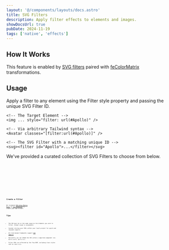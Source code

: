 ```yaml
---
layout: '@/components/layouts/docs.astro'
title: SVG Filters
description: Apply filter effects to elements and images.
showDocsUrl: true
pubDate: 2024-11-19
tags: ['native', 'effects']
---
```




## How It Works

This feature is enabled by [SVG filters](https://developer.mozilla.org/en-US/docs/Web/SVG/Element/filter) paired with [feColorMatrix](https://developer.mozilla.org/en-US/docs/Web/SVG/Element/feColorMatrix) transformations.

## Usage

Apply a filter to any element using the Filter style property and passing the unique SVG Filter ID.

```astro
<!-- The Target Element -->
<img ... style="filter: url(#Apollo)" />

<!-- Via arbitrary Tailwind syntax -->
<Avatar classes="[filter:url(#Apollo)]" />

<!-- The SVG Filter with a matching unique ID -->
<svg><filter id="Apollo">...</filter></svg>
```

We've provided a curated collection of SVG Filters to choose from below.

<Preview client:visible>
	<Fragment slot="preview">
		<Default />
	</Fragment>
	<Fragment slot="code">
		<div class="space-y-4">
			<Code code={ApolloRaw} lang="astro" />
			<Code code={BlueNightRaw} lang="astro" />
			<Code code={GreenFallRaw} lang="astro" />
			<Code code={NoirRaw} lang="astro" />
			<Code code={NoirLightRaw} lang="astro" />
			<Code code={RusticRaw} lang="astro" />
			<Code code={SummerRaw} lang="astro" />
			<Code code={XProRaw} lang="astro" />
		</div>
	</Fragment>
</Preview>

## Create a Filter

We recommend [SVG Color Matrix Mixer](https://fecolormatrix.com/) by [Rik Schennink](https://x.com/rikschennink/) to create your own filters.

## Tips

- The SVG must be in the same scope as the elements you wish to filter. Global scope is acceptable.
- Consder storing your SVGs within your local project for quick and reusable imports.
- All Vite-based frameworks support [SVG imports](https://vite.dev/guide/assets.html#importing-asset-as-url).
- Optionally you can embed the SVG within a imported component (ex: `Apollo.svelte`, `Apollo.tsx`).
- Filter SVGs are affected by the flow DOM, including class styles such as `space-{x|y}`.
